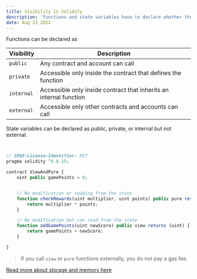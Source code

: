 ```yaml
---
title: Visibility in Solidity
description: 'Functions and state variables have to declare whether they are accessible by other contracts or externally.'
date: Aug 23 2022
---
```


Functions can be declared as

| Visibility | Description                                                        |
| ---------- | ------------------------------------------------------------------ |
| `public`   | Any contract and account can call                                  |
| `private`  | Accessible only inside the contract that defines the function      |
| `internal` | Accessible only inside contract that inherits an internal function |
| `external` | Accessible only other contracts and accounts can call              |

State variables can be declared as public, private, or internal but not external.

```js


// SPDX-License-Identifier: MIT
pragma solidity ^0.8.15;

contract ViewAndPure {
    uint public gamePoints = 0;


    // No modification or reading from the state
    function checkRewards(uint multiplier, uint points) public pure returns (uint) {
        return multiplier * points;
    }

    // No modification but can read from the state
    function addGamePoints(uint newScore) public view returns (uint) {
        return gamePoints + newScore;
    }

}

```

> If you call `view` or `pure` functions externally, you do not pay a gas fee.

[Read more about storage and memory here](./arrays-within-struct)

